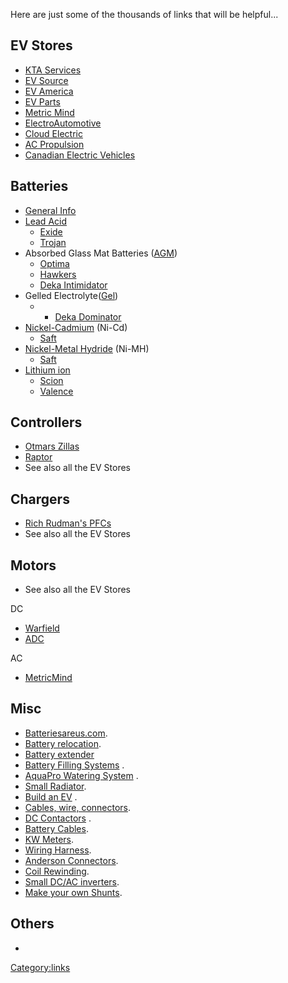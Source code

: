 Here are just some of the thousands of links that will be helpful...

== EV Stores ==
*[http://www.kta-ev.com KTA Services]
*[http://www.evsource.com EV Source]
*[http://www.ev-america.com EV America]
*[http://www.evparts.com/ EV Parts]
*[http://www.metricmind.com/index1.htm Metric Mind]
*[http://electroauto.com/ ElectroAutomotive]
*[http://www.cloudelectric.com/ Cloud Electric]
*[http://acpropulsion.com/ AC Propulsion]
*[http://www.canev.com/ Canadian Electric Vehicles]

== Batteries ==
*[http://www.thermoanalytics.com/support/publications/batterytypesdoc.html General Info]
*[[Lead Acid]]
**[http://www.exideworld.com/ Exide] 
**[http://www.trojanbattery.com Trojan] 
*Absorbed Glass Mat Batteries ([[AGM]])
**[http://www.remybattery.com/ Optima]     
**[http://www.enersysreservepower.com/ Hawkers]
**[http://www.eastpenn-deka.com/ Deka Intimidator]
*Gelled Electrolyte([[Gel]])
***[http://www.eastpenn-deka.com/ Deka Dominator] 
*[[Nickel-Cadmium]] (Ni-Cd)
**[http://www.saftbatteries.com/ Saft]
*[[Nickel-Metal Hydride]] (Ni-MH) 
**[http://www.saftbatteries.com/ Saft]  
*[[Lithium ion]]  
**[http://www.sionpower.com/ Scion]   
**[http://www.valence.com/ Valence]

== Controllers ==
*[http://www.cafeelectric.com/ Otmars Zillas] 
*[http://www.dcpowersystems.com/ Raptor]   
*See also all the EV Stores     
          
== Chargers ==
*[http://www.manzanitamicro.com/ Rich Rudman's PFCs]  
*See also all the EV Stores     
          

== Motors ==
*See also all the EV Stores
DC  
*[http://www.warfieldelectric.com Warfield]
*[http://www.adcmotors.com ADC]   
AC  
*[http://www.metricmind.com/index1.htm MetricMind]

== Misc ==
*[http://www.batteriesareus.com Batteriesareus.com].
*[http://www.timskelton.com/lightning/race_prep/weight/battery_relocate.htm Battery relocation].
*[http://www.sfxperformance.com/parts/AUM9202.htm Battery extender]
*[http://www.batteryfillingsystems.com/ Battery Filling Systems] .
*[http://www.aquapro.net/index.html AquaPro Watering System]  .
*[http://www.aquastealth.com/ Small Radiator].  
*[http://www.evadc.org/build_an_ev.html Build an EV] .
*[http://www.quickcable.com/ Cables, wire, connectors].    
*[http://www.curtisinst.com/ DC Contactors] .  
*[http://www.eastpenn-deka.com Battery Cables].    
*[http://www.hialeahmeter.com/ KW Meters].   
*[http://kwikwire.com/ Wiring Harness].  
*[http://www.powerwerx.com/ Anderson Connectors].  
*[http://www.qsl.net/ki7cx/Coilrewind.htm Coil Rewinding].   
*[http://www.zbattery.com/zbattery/aed75.html Small DC/AC inverters].   
*[http://www.uoguelph.ca/~antoon/gadgets/shunts/shunts.html Make your own Shunts].
== Others ==
* {{wikipedia|Radio-controlled_car}}

[[Category:links]]